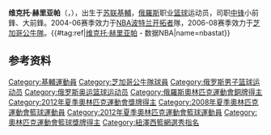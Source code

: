 {{Infobox NBA Player
| image = Victor Khryapa 31 PBC CSKA Moscow 20171027 (3) (cropped).jpg
| image_size = 
| caption =
| team = 莫斯科中央陆军
| number = 31
| position = 小前鋒、大前鋒
| height_ft = 6
| height_in = 9
| weight_lb = 235
| nationality = {{RUS}}
| birth_date = {{birth date and age|1982|8|3}}
| birth_place  = [[乌克兰|乌克兰]][[基辅|基辅]]
| highschool = 
| college = 
| draft_round = 1
| draft_pick = 22
| draft_year = 2004
| draft_team = [[新泽西网|新泽西网]]<br />（选中后立刻交易给[[波特兰开拓者|波特兰开拓者]]）
| career_start = 2004
| awards = }}

'''维克托·赫里亚帕'''（{{lang-ru|'''Виктор Хряпа'''}}，{{bd|1982年|8月3日|}}），出生于[[苏联|苏联]][[基輔|基輔]]，[[俄羅斯|俄羅斯]]职业[[篮球|篮球]]运动员，司职[[中锋|中锋]]小前鋒、大前鋒。2004-06赛季效力于[[NBA|NBA]][[波特兰开拓者|波特兰开拓者]]隊，2006-08赛季效力于[[芝加哥公牛隊|芝加哥公牛隊]]。{{#tag:ref|[http://stat-nba.com/player/1998.html 维克托·赫里亚帕] - 数据NBA|name=nbastat}}

==参考资料==
{{reflist}}

{{Basketball-player-stub}}
{{欧洲篮球联赛最佳防守球员}}

{{Authority control}}
{{DEFAULTSORT: Khryapa, Victor}}
[[Category:基輔運動員|Category:基輔運動員]]
[[Category:芝加哥公牛隊球員|Category:芝加哥公牛隊球員]]
[[Category:俄罗斯男子篮球运动员|Category:俄罗斯男子篮球运动员]]
[[Category:俄罗斯奥运篮球运动员|Category:俄罗斯奥运篮球运动员]]
[[Category:俄羅斯奧林匹克運動會銅牌得主|Category:俄羅斯奧林匹克運動會銅牌得主]]
[[Category:2012年夏季奧林匹克運動會獎牌得主|Category:2012年夏季奧林匹克運動會獎牌得主]]
[[Category:2008年夏季奧林匹克運動會籃球運動員|Category:2008年夏季奧林匹克運動會籃球運動員]]
[[Category:2012年夏季奧林匹克運動會籃球運動員|Category:2012年夏季奧林匹克運動會籃球運動員]]
[[Category:奧林匹克運動會籃球獎牌得主|Category:奧林匹克運動會籃球獎牌得主]]
[[Category:紐澤西籃網選秀指名|Category:紐澤西籃網選秀指名]]